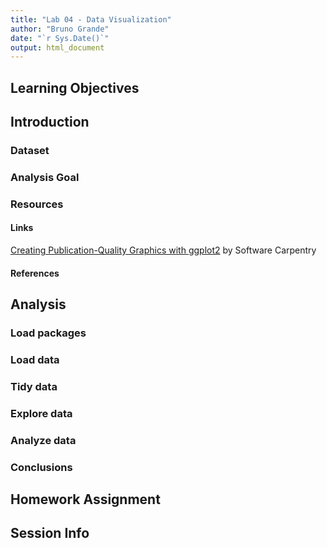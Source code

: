 ```yaml
---
title: "Lab 04 - Data Visualization"
author: "Bruno Grande"
date: "`r Sys.Date()`"
output: html_document
---
```


## Learning Objectives



## Introduction

### Dataset



### Analysis Goal



### Resources

#### Links

[Creating Publication-Quality Graphics with ggplot2](https://swcarpentry.github.io/r-novice-gapminder/08-plot-ggplot2/index.html) by Software Carpentry


#### References



## Analysis

### Load packages



### Load data



### Tidy data



### Explore data



### Analyze data



### Conclusions



## Homework Assignment



## Session Info

